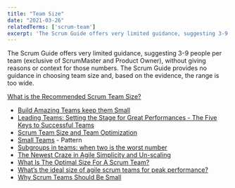 ```yaml
---
title: "Team Size"
date: "2021-03-26"
relatedTerms: ['scrum-team']
excerpt: 'The Scrum Guide offers very limited guidance, suggesting 3-9 people per team (exclusive of'
---
```


The Scrum Guide offers very limited guidance, suggesting 3-9 people per team (exclusive of ScrumMaster and Product Owner), without giving reasons or context for those numbers. The Scrum Guide provides no guidance in choosing team size and, based on the evidence, the range is too wide.

[What is the Recommended Scrum Team Size?](/blog/scrum-team-size)

<HighlightBox heading="Resource Links" variant="resourceLinks">

- [Build Amazing Teams keep them Small](https://agileforall.com/powerful-ways-to-build-amazing-teams-5-of-5/?utm_source=rss&utm_medium=rss&utm_campaign=powerful-ways-to-build-amazing-teams-5-of-5)
- [Leading Teams: Setting the Stage for Great Performances - The Five Keys to Successful Teams](https://hbswk.hbs.edu/archive/leading-teams-setting-the-stage-for-great-performances-the-five-keys-to-successful-teams)
- [Scrum Team Size and Team Optimization](https://www.sleeek.io/blog/scrum-team-size-and-team-optimization)
- [Small Teams](https://sites.google.com/a/scrumplop.org/published-patterns/product-organization-pattern-language/development-team/small-teams) - Pattern
- [Subgroups in teams: when two is the worst number](https://bps-occupational-digest.blogspot.ca/2013/10/subgroups-in-teams-when-two-is-worst.html)
- [The Newest Craze in Agile Simplicity and Un-scaling](https://rgalen.com/agile-training-news/2015/5/24/the-newest-craze-in-agile-simplicity-and-un-scaling)
- [What Is The Optimal Size For A Scrum Team?](https://medium.com/the-liberators/in-depth-what-is-the-optimal-size-for-a-scrum-team-59791e383e07)
- [What’s the ideal size of agile scrum teams for peak performance?](https://www.starttech.vc/blog/2018/agile-scrum-teams-for-peak-performance/)
- [Why Scrum Teams Should Be Small](https://ezinearticles.com/?Why-Scrum-Teams-Should-Be-Small&id=2203090)

</HighlightBox>
